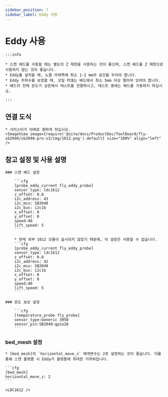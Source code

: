 ```yaml
---
sidebar_position: 7
sidebar_label: Eddy 사용
---
```



# Eddy 사용

    :::info

    * 스캔 베드를 사용할 때는 별도의 Z 제한을 사용하는 것이 좋으며, 스캔 베드를 Z 제한으로 사용하지 않는 것이 좋습니다.
    * Eddy를 설치할 때, 노즐 아래쪽에 최소 1-2 mm의 공간을 두어야 합니다.
    * Eddy 주파수를 보정할 때, 코일 PCB는 베드에서 최소 5mm 이상 떨어져 있어야 합니다.
    * 베드의 전체 온도가 상온에서 테스트를 진행하시고, 테스트 중에는 베드를 가동하지 마십시오.

    :::

## 연결 도식

    * 서미스터가 아래로 향하게 하십시오.
    <ImageView image={require('@site/docs/ProductDoc/ToolBoard/fly-sb2040/sb2040-pro-v3/img/1612.png').default} size="100%" align="left" />


## 참고 설정 및 사용 설명

    ### 스캔 베드 설정

        ```cfg
        [probe_eddy_current fly_eddy_probe]
        sensor_type: ldc1612
        z_offset: 0.8
        i2c_address: 43
        i2c_mcu: SB2040
        i2c_bus: i2c1b
        x_offset: 0
        y_offset: 0
        speed:40
        lift_speed: 5
        ```

        * 현재 외부 1612 모듈이 출시되지 않았기 때문에, 이 설정은 사용할 수 없습니다.
        ```cfg
        [probe_eddy_current fly_eddy_probe]
        sensor_type: ldc1612
        z_offset: 0.8
        i2c_address: 42
        i2c_mcu: SB2040
        i2c_bus: i2c1b
        x_offset: 0
        y_offset: 0
        speed:40
        lift_speed: 5
        ```

    ### 온도 보상 설정

        ```cfg
        [temperature_probe fly_probe]
        sensor_type:Generic 3950
        sensor_pin:SB2040:gpio28
        ```

### bed_mesh 설정

    * [bed_mesh]의 `horizontal_move_z` 매개변수는 2로 설정하는 것이 좋습니다. 이를 통해 스캔 플랫폼 시 Eddy가 플랫폼에 최대한 가까워집니다.

    ```cfg
    [bed_mesh]
    horizontal_move_z: 2
    ```

    <LDC1612 />